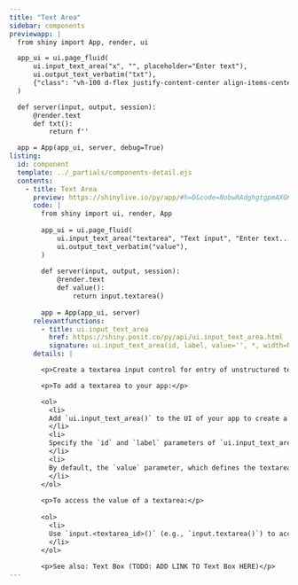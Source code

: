 ```yaml
---
title: "Text Area"
sidebar: components 
previewapp: |
  from shiny import App, render, ui

  app_ui = ui.page_fluid(
      ui.input_text_area("x", "", placeholder="Enter text"),
      ui.output_text_verbatim("txt"),
      {"class": "vh-100 d-flex justify-content-center align-items-center px-4"}
  )

  def server(input, output, session):
      @render.text
      def txt():
          return f''

  app = App(app_ui, server, debug=True)
listing:
  id: component
  template: ../_partials/components-detail.ejs
  contents:
    - title: Text Area
      preview: https://shinylive.io/py/app/#h=0&code=NobwRAdghgtgpmAXGKAHVA6VBPMAaMAYwHsIAXOcpMAMwCdiYACAZwAsBLCbJjmVYnTJMArhzxM6lACZw6EgILoAOhFVpUAfTFMAvKI5YoAcziaaAGzHSAFKqYODGLqhFlNFAB7uoUqHbAvMmV8JhCAFThvXghXYNCQgFFyOSYgjAyQgEo8e0cxDGI3OI8o9wA3OQAjKDI+APKoKzhs3Igs1VVZGlY5SrobFzcJIrI4iRY4FhYOUizEPIcAAVG4xaYlqQhZOgwg9e6mRuabefXHSTgyEToIGLi9stPO6HQ9JiVUGw1tcV66fpZMAAXwAukA
      code: |
        from shiny import ui, render, App
        
        app_ui = ui.page_fluid(
            ui.input_text_area("textarea", "Text input", "Enter text..."), #<<
            ui.output_text_verbatim("value"),
        )
        
        def server(input, output, session):
            @render.text
            def value():
                return input.textarea()
        
        app = App(app_ui, server)
      relevantfunctions:
        - title: ui.input_text_area
          href: https://shiny.posit.co/py/api/ui.input_text_area.html
          signature: ui.input_text_area(id, label, value='', *, width=None, height=None, cols=None, rows=None, placeholder=None, resize=None, autoresize=False, autocomplete=None, spellcheck=None)
      details: |

        <p>Create a textarea input control for entry of unstructured text values.</p>

        <p>To add a textarea to your app:</p>

        <ol>
          <li>
          Add `ui.input_text_area()` to the UI of your app to create a textarea. Where you call this function will determine where the textarea will appear within the app's layout. 
          </li>
          <li>
          Specify the `id` and `label` parameters of `ui.input_text_area()` to define the identifier and label of the textarea. 
          </li>
          <li>
          By default, the `value` parameter, which defines the textarea's initial value, is the empty string (`''`). Provide a different string to `value` to change the initial text.
          </li>
        </ol>
        
        <p>To access the value of a textarea:</p>
        
        <ol>
          <li>
          Use `input.<textarea_id>()` (e.g., `input.textarea()`) to access the value of the textarea. The server value of a textarea is a string containing the current text input.
          </li>
        </ol>
                
        <p>See also: Text Box (TODO: ADD LINK TO Text Box HERE)</p>
---
```


:::{.component}
:::


